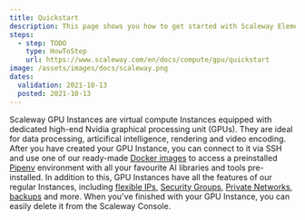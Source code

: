 ```yaml
---
title: Quickstart
description: This page shows you how to get started with Scaleway Elements GPU Instances.
steps:
  - step: TODO
    type: HowToStep
    url: https://www.scaleway.com/en/docs/compute/gpu/quickstart
image: /assets/images/docs/scaleway.png
dates:
  validation: 2021-10-13
  posted: 2021-10-13
---
```


Scaleway GPU Instances are virtual compute Instances equipped with dedicated high-end Nvidia graphical processing unit (GPUs). They are ideal for data processing, articifical intelligence, rendering and video encoding. After you have created your GPU Instance, you can connect to it via SSH and use one of our ready-made [Docker images](/compute/gpu/how-to/use-gpu-with-docker) to access a preinstalled [Pipenv](/compute/gpu/how-to/use-gpu-with-docker) environment with all your favourite AI libraries and tools pre-installed. In addition to this, GPU Instances have all the features of our regular Instances, including [flexible IPs](/compute/instances/how-to/use-flexips/), [Security Groups](/compute/instances/how-to/use-security-groups/), [Private Networks](/compute/instances/how-to/use-private-networks/), [backups](/compute/instances/how-to/create-a-backup/) and more. When you've finished with your GPU Instance, you can easily delete it from the Scaleway Console.